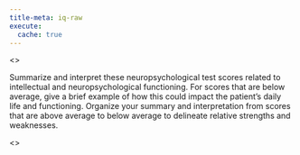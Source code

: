 ```yaml
---
title-meta: iq-raw
execute:
  cache: true
---
```


<<PROMPT>>

Summarize and interpret these neuropsychological test scores related to
intellectual and neuropsychological functioning. For scores that are
below average, give a brief example of how this could impact the patient's daily
life and functioning. Organize your summary and interpretation from scores that
are above average to below average to delineate relative strengths and
weaknesses.

<<START>>
